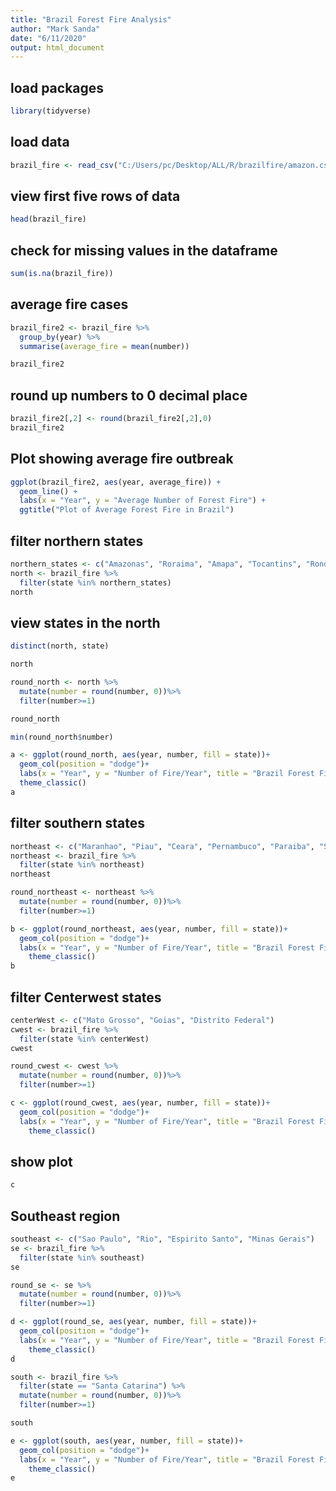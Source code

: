 ---
title: "Brazil Forest Fire Analysis"
author: "Mark Sanda"
date: "6/11/2020"
output: html_document
---


## load packages

```{r cars}
library(tidyverse)
```

## load data

```{r}
brazil_fire <- read_csv("C:/Users/pc/Desktop/ALL/R/brazilfire/amazon.csv")
```

## view first five rows of data

```{r}
head(brazil_fire)
```

## check for missing values in the dataframe

```{r}
sum(is.na(brazil_fire))
```
## average fire cases

```{r}
brazil_fire2 <- brazil_fire %>%
  group_by(year) %>%
  summarise(average_fire = mean(number))
```

```{r}
brazil_fire2
```

## round up numbers to 0 decimal place
```{r}
brazil_fire2[,2] <- round(brazil_fire2[,2],0)
brazil_fire2
```

## Plot showing average fire outbreak
```{r}
ggplot(brazil_fire2, aes(year, average_fire)) +
  geom_line() +
  labs(x = "Year", y = "Average Number of Forest Fire") +
  ggtitle("Plot of Average Forest Fire in Brazil")
```


## filter northern states
```{r}
northern_states <- c("Amazonas", "Roraima", "Amapa", "Tocantins", "Rondonia", "Acre")
north <- brazil_fire %>%
  filter(state %in% northern_states)
north
```

## view states in the north
```{r}
distinct(north, state)
```
```{r}
north
```


```{r}
round_north <- north %>%
  mutate(number = round(number, 0))%>%
  filter(number>=1)
```

```{r}
round_north
```

```{r}
min(round_north$number)
```

```{r}
a <- ggplot(round_north, aes(year, number, fill = state))+
  geom_col(position = "dodge")+
  labs(x = "Year", y = "Number of Fire/Year", title = "Brazil Forest Fire in Northern Region")+
  theme_classic()
a
```

## filter southern states

```{r}
northeast <- c("Maranhao", "Piau", "Ceara", "Pernambuco", "Paraiba", "Sergipe", "Alagoas", "Bahia")
northeast <- brazil_fire %>%
  filter(state %in% northeast)
northeast
```

```{r}
round_northeast <- northeast %>%
  mutate(number = round(number, 0))%>%
  filter(number>=1)
```

```{r}
b <- ggplot(round_northeast, aes(year, number, fill = state))+
  geom_col(position = "dodge")+
  labs(x = "Year", y = "Number of Fire/Year", title = "Brazil Forest Fire in Northeast Region")+
    theme_classic()
b
```

## filter Centerwest states
```{r}
centerWest <- c("Mato Grosso", "Goias", "Distrito Federal")
cwest <- brazil_fire %>%
  filter(state %in% centerWest)
cwest
```

```{r}
round_cwest <- cwest %>%
  mutate(number = round(number, 0))%>%
  filter(number>=1)
```

```{r}
c <- ggplot(round_cwest, aes(year, number, fill = state))+
  geom_col(position = "dodge")+
  labs(x = "Year", y = "Number of Fire/Year", title = "Brazil Forest Fire in CenterWest Region")+
    theme_classic()
```

## show plot
```{r}
c
```

## Southeast region
```{r}
southeast <- c("Sao Paulo", "Rio", "Espirito Santo", "Minas Gerais")
se <- brazil_fire %>%
  filter(state %in% southeast)
se
```

```{r}
round_se <- se %>%
  mutate(number = round(number, 0))%>%
  filter(number>=1)
```

```{r}
d <- ggplot(round_se, aes(year, number, fill = state))+
  geom_col(position = "dodge")+
  labs(x = "Year", y = "Number of Fire/Year", title = "Brazil Forest Fire in Southeast Region")+
    theme_classic()
d
```

```{r}
south <- brazil_fire %>%
  filter(state == "Santa Catarina") %>%
  mutate(number = round(number, 0))%>%
  filter(number>=1)
```

```{r}
south
```

```{r}
e <- ggplot(south, aes(year, number, fill = state))+
  geom_col(position = "dodge")+
  labs(x = "Year", y = "Number of Fire/Year", title = "Brazil Forest Fire in Southern Region")+
    theme_classic()
e
```

